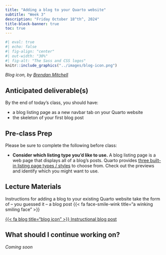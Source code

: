 ```yaml
---
title: "Adding a blog to your Quarto website"
subtitle: "Week 3"
description: "Friday October 18^th^, 2024"
title-block-banner: true
toc: true
---
```


::: {.center-text}
```r
#| eval: true
#| echo: false
#| fig-align: "center"
#| out-width: "30%"
#| fig-alt: "The Sass and CSS logos"
knitr::include_graphics("../images/blog-icon.png")
```

::: {.center-text .body-text-s .gray-text}
*Blog icon, by [Brendan Mitchell](https://theblogicon.wordpress.com/about/)*
:::
:::

## Anticipated deliverable(s)

By the end of today's class, you should have: 

- a blog listing page as a new navbar tab on your Quarto website
- the skeleton of your first blog post

## Pre-class Prep

Please be sure to complete the following before class:

- [**Consider which listing type you'd like to use.**]{.teal-text} A blog listing page is a web page that displays all of a blog's posts. Quarto provides [three built-in listing page types / styles](https://quarto.org/docs/websites/website-listings.html#listing-types) to choose from. Check out the previews and identify which you might want to use.

## Lecture Materials

Instructions for adding a blog to your existing Quarto website take the form of -- you guessed it -- a blog post {{< fa face-smile-wink title="a winking smiling face" >}}

::: {.center-text}
[{{< fa blog title="blog icon" >}} Instructional blog post](https://samanthacsik.github.io/posts/2022-10-24-quarto-blogs/){.btn role="button" target="_blank"} 
:::

## What should I continue working on?

*Coming soon*
